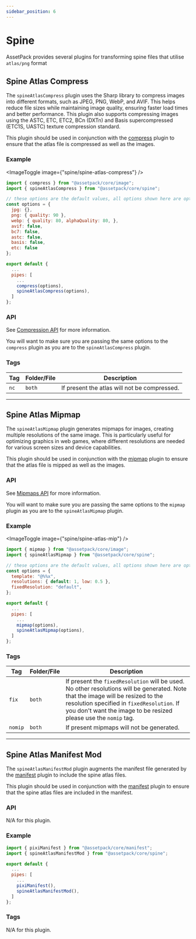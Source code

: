 ```yaml
---
sidebar_position: 6
---
```


# Spine

AssetPack provides several plugins for transforming spine files that utilise `atlas/png` format

## Spine Atlas Compress

The `spineAtlasCompress` plugin uses the Sharp library to compress images into different formats, such as JPEG, PNG, WebP, and AVIF. This helps reduce file sizes while maintaining image quality, ensuring faster load times and better performance.
This plugin also supports compressing images using the ASTC, ETC, ETC2, BCn (DXTn) and Basis supercompressed (ETC1S, UASTC) texture compression standard.

This plugin should be used in conjunction with the [compress](/docs/guide/pipes/compress) plugin to ensure that the atlas file is compressed as well as the images.

### Example

<ImageToggle image={"spine/spine-atlas-compress"} />

```js
import { compress } from "@assetpack/core/image";
import { spineAtlasCompress } from "@assetpack/core/spine";

// these options are the default values, all options shown here are optional
const options = {
  jpg: {},
  png: { quality: 90 },
  webp: { quality: 80, alphaQuality: 80, },
  avif: false,
  bc7: false,
  astc: false,
  basis: false,
  etc: false
};

export default {
  ...
  pipes: [
    ...
    compress(options),
    spineAtlasCompress(options),
  ]
};
```

### API

See [Compression API](/docs/guide/pipes/compress) for more information.

You will want to make sure you are passing the same options to the `compress` plugin as you are to the `spineAtlasCompress` plugin.

### Tags

| Tag  | Folder/File | Description                                     |
| ---- | ----------- | ----------------------------------------------- |
| `nc` | `both`      | If present the atlas will not be compressed. |

---

## Spine Atlas Mipmap

The `spineAtlasMipmap` plugin generates mipmaps for images, creating multiple resolutions of the same image. This is particularly useful for optimizing graphics in web games, where different resolutions are needed for various screen sizes and device capabilities.

This plugin should be used in conjunction with the [mipmap](/docs/guide/pipes/mipmap) plugin to ensure that the atlas file is mipped as well as the images.

### API

See [Mipmaps API](/docs/guide/pipes/mipmap) for more information.

You will want to make sure you are passing the same options to the `mipmap` plugin as you are to the `spineAtlasMipmap` plugin.

### Example

<ImageToggle image={"spine/spine-atlas-mip"} />

```js
import { mipmap } from "@assetpack/core/image";
import { spineAtlasMipmap } from "@assetpack/core/spine";

// these options are the default values, all options shown here are optional
const options = {
  template: "@%%x",
  resolutions: { default: 1, low: 0.5 },
  fixedResolution: "default",
};

export default {
  ...
  pipes: [
    ...
    mipmap(options),
    spineAtlasMipmap(options),
  ]
};
```

### Tags

| Tag     | Folder/File | Description                                                                                                                                                                                                                                        |
| ------- | ----------- | -------------------------------------------------------------------------------------------------------------------------------------------------------------------------------------------------------------------------------------------------- |
| `fix`   | `both`      | If present the `fixedResolution` will be used. No other resolutions will be generated. Note that the image will be resized to the resolution specified in `fixedResolution`. If you don't want the image to be resized please use the `nomip` tag. |
| `nomip` | `both`      | If present mipmaps will not be generated.                                                                                                                                                                                                          |

---

## Spine Atlas Manifest Mod

The `spineAtlasManifestMod` plugin augments the manifest file generated by the [manifest](/docs/guide/pipes/manifest) plugin to include the spine atlas files.

This plugin should be used in conjunction with the [manifest](/docs/guide/pipes/manifest) plugin to ensure that the spine atlas files are included in the manifest.

### API

N/A for this plugin.

### Example

```js
import { pixiManifest } from "@assetpack/core/manifest";
import { spineAtlasManifestMod } from "@assetpack/core/spine";

export default {
  ...
  pipes: [
    ...
    pixiManifest(),
    spineAtlasManifestMod(),
  ]
};
```

### Tags

N/A for this plugin.
